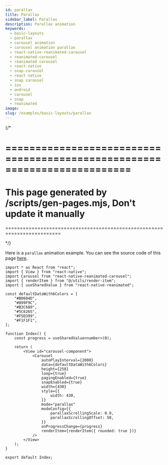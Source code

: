 ```yaml
---
id: parallax
title: Parallax
sidebar_label: Parallax
description: Parallax animation
keywords:
  - basic-layouts
  - parallax
  - carousel animation
  - carousel animation parallax
  - react-native-reanimated-carousel
  - reanimated-carousel
  - reanimated carousel
  - react-native
  - snap-carousel
  - react native
  - snap carousel
  - ios
  - android
  - carousel
  - snap
  - reanimated
image:
slug: /examples/basic-layouts/parallax
---
```


{/* 

=========================================================================
=========================================================================
This page generated by /scripts/gen-pages.mjs, Don't update it manually 
=========================================================================
=========================================================================

*/}

Here is a `parallax` animation example. You can see the source code of this page [here](http://localhost:8002/app/app/demos/parallax/index.tsx).


<Page pagePath='/demos/basic-layouts/parallax' />

```tsx copy
import * as React from "react";
import { View } from "react-native";
import Carousel from "react-native-reanimated-carousel";
import { renderItem } from "@/utils/render-item";
import { useSharedValue } from "react-native-reanimated";

const defaultDataWith6Colors = [
	"#B0604D",
	"#899F9C",
	"#B3C680",
	"#5C6265",
	"#F5D399",
	"#F1F1F1",
];

function Index() {
	const progress = useSharedValue<number>(0);

	return (
		<View id="carousel-component">
			<Carousel
				autoPlayInterval={2000}
				data={defaultDataWith6Colors}
				height={258}
				loop={true}
				pagingEnabled={true}
				snapEnabled={true}
				width={430}
				style={{
					width: 430,
				}}
				mode="parallax"
				modeConfig={{
					parallaxScrollingScale: 0.9,
					parallaxScrollingOffset: 50,
				}}
				onProgressChange={progress}
				renderItem={renderItem({ rounded: true })}
			/>
		</View>
	);
}

export default Index;

```